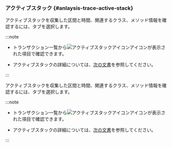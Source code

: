 ### アクティブスタック {#anlaysis-trace-active-stack}

<Xclude product='kubernetes'>

<ImgLang img="analysis-tx-active-stack.png" desc="アクティブスタック" />

アクティブスタックを収集した区間と時間、関連するクラス、メソッド情報を確認するには、<Cmdname sid="TTL06133" className="uitext" />タブを選択します。 

:::note

- トランザクション一覧から![アクティブスタックアイコン](/img/ic-s-active-stack.svg)アイコンが表示された項目で確認できます。

- アクティブスタックの詳細については、[次の文書](analysis-apm#active-stack)を参照してください。

:::

</Xclude>

<InDoc product='kubernetes'>

<ImgLang img="analysis-tx-active-stack.png" desc="アクティブスタック" />

アクティブスタックを収集した区間と時間、関連するクラス、メソッド情報を確認するには、<Cmdname sid="TTL06133" className="uitext" />タブを選択します。 

:::note

- トランザクション一覧から![アクティブスタックアイコン](/img/ic-s-active-stack.svg)アイコンが表示された項目で確認できます。

- アクティブスタックの詳細については、[次の文書](../java/analysis-apm#active-stack)を参照してください。

:::

</InDoc>
